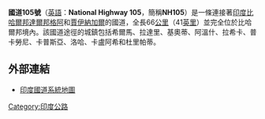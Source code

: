 '''國道105號'''（[[英語|英語]]：'''National Highway 105'''，簡稱'''NH105'''）是一條連接著[[印度|印度]][[比哈爾邦|比哈爾邦]][[達爾邦格阿|達爾邦格阿]]和[[賈伊納加爾|賈伊納加爾]]的國道，全長66[[公里|公里]]（41[[英里|英里]]）並完全位於比哈爾邦境內。該國道途徑的城鎮包括希爾馬、拉達里、基奧蒂、阿溫什、拉希卡、普卡勞尼、卡普斯亞、洛哈、卡盧阿希和杜里帕蒂。

==外部連結==
* [http://www.mapsofindia.com/maps/india/national-highway.htm 印度國道系統地圖]{{Wayback|url=http://www.mapsofindia.com/maps/india/national-highway.htm |date=20090401045245 }}

[[Category:印度公路|Category:印度公路]]